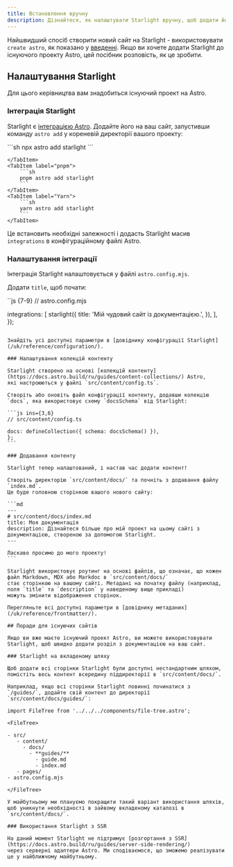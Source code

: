 ```yaml
---
title: Встановлення вручну
description: Дізнайтеся, як налаштувати Starlight вручну, щоб додати його до існуючого проекту Astro.
---
```



Найшвидший спосіб створити новий сайт на Starlight - використовувати `create astro`,
як показано у [введенні](/uk/getting-started/#creating-a-new-project).
Якщо ви хочете додати Starlight до існуючого проекту Astro, цей посібник розповість, як це зробити.

## Налаштування Starlight

Для цього керівництва вам знадобиться існуючий проект на Astro.

### Інтеграція Starlight

Starlight є [інтеграцією Astro](https://docs.astro.build/ru/guides/integrations-guide/).
Додайте його на ваш сайт, запустивши команду `astro add` у кореневій директорії вашого проекту:

<Tabs>
    <TabItem label="npm">
        ```sh
        npx astro add starlight
        ```

    </TabItem>
    <TabItem label="pnpm">
        ```sh
        pnpm astro add starlight
        ```
    </TabItem>
    <TabItem label="Yarn">
        ```sh
        yarn astro add starlight
        ```
    </TabItem>

</Tabs>

Це встановить необхідні залежності і додасть Starlight масив `integrations` в конфігураційному файлі Astro.

### Налаштування інтеграції

Інтеграція Starlight налаштовується у файлі `astro.config.mjs`.

Додати `title`, щоб почати:

``js {7-9}
// astro.config.mjs

integrations: [
starlight({
title: 'Мій чудовий сайт із документацією.',
}),
],
});
````

Знайдіть усі доступні параметри в [довіднику конфігурації Starlight](/uk/reference/configuration/).

### Налаштування колекцій контенту

Starlight створено на основі [колекцій контенту](https://docs.astro.build/ru/guides/content-collections/) Astro,
які настроюються у файлі `src/content/config.ts`.

Створіть або оновіть файл конфігурації контенту, додавши колекцію `docs`, яка використовує схему `docsSchema` від Starlight:

```js ins={3,6}
// src/content/config.ts

docs: defineCollection({ schema: docsSchema() }),
};
```

### Додавання контенту

Starlight тепер налаштований, і настав час додати контент!

Створіть директорію `src/content/docs/` та почніть з додавання файлу `index.md`.
Це буде головною сторінкою вашого нового сайту:

```md
---
# src/content/docs/index.md
title: Моя документація
description: Дізнайтеся більше про мій проект на цьому сайті з документацією, створеною за допомогою Starlight.
---

Ласкаво просимо до мого проекту!
```

Starlight використовує роутинг на основі файлів, що означає, що кожен файл Markdown, MDX або Markdoc в `src/content/docs/`
стає сторінкою на вашому сайті. Метадані на початку файлу (наприклад, поля `title` та `description` у наведеному вище прикладі)
можуть змінити відображення сторінок.

Перегляньте всі доступні параметри в [довіднику метаданих](/uk/reference/frontmatter/).

## Поради для існуючих сайтів

Якщо ви вже маєте існуючий проект Astro, ви можете використовувати Starlight, щоб швидко додати розділ з документацією на ваш сайт.

### Starlight на вкладеному шляху

Щоб додати всі сторінки Starlight були доступні нестандартним шляхом, помістіть весь контент всередину піддиректорії в `src/content/docs/`.

Наприклад, якщо всі сторінки Starlight повинні починатися з `/guides/`, додайте свій контент до директорії `src/content/docs/guides/`:

import FileTree from '../../../components/file-tree.astro';

<FileTree>

- src/
   - content/
     - docs/
       - **guides/**
         - guide.md
         - index.md
   - pages/
- astro.config.mjs

</FileTree>

У майбутньому ми плануємо покращити такий варіант використання шляхів,
щоб уникнути необхідності в зайвому вкладеному каталозі в `src/content/docs/`.

### Використання Starlight з SSR

На даний момент Starlight не підтримує [розгортання з SSR] (https://docs.astro.build/ru/guides/server-side-rendering/)
через серверні адаптери Astro. Ми сподіваємося, що зможемо реалізувати це у найближчому майбутньому.